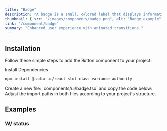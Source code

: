 ```yaml
---
title: "Badge"
description: "A badge is a small, colored label that displays information about an item."
thumbnail: { src: "/images/components/badge.png", alt: "Badge example" }
link: "/component/badge"
summary: "Enhanced user experience with animated transitions."
---
```


<ComponentPreview name="badge-demo" />

## Installation

Follow these simple steps to add the Button component to your project:

<Steps>

<Step>
Install Dependencies
</Step>

```bash 
npm install @radix-ui/react-slot class-variance-authority 
```

<Step>
    Create a new file: `components/ui/badge.tsx` and copy the code below:
</Step>

<CollapsibleSource name="badge" />

<Step>
    Adjust the import paths in both files according to your project's structure.
</Step>

</Steps>

## Examples

### W/ status

<ComponentPreview name="badge-status" />
